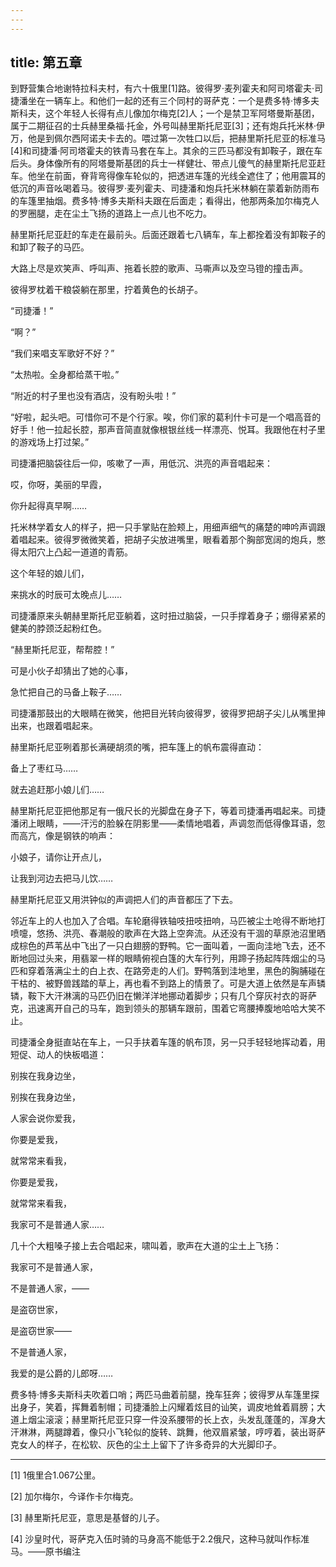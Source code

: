 ```yaml
---
---
---
```

title: 第五章
---




到野营集合地谢特拉科夫村，有六十俄里[1]路。彼得罗·麦列霍夫和阿司塔霍夫·司捷潘坐在一辆车上。和他们一起的还有三个同村的哥萨克：一个是费多特·博多夫斯科夫，这个年轻人长得有点儿像加尔梅克[2]人；一个是禁卫军阿塔曼斯基团，属于二期征召的士兵赫里桑福·托金，外号叫赫里斯托尼亚[3]；还有炮兵托米林·伊万，他是到佩尔西阿诺夫卡去的。喂过第一次牲口以后，把赫里斯托尼亚的标准马[4]和司捷潘·阿司塔霍夫的铁青马套在车上。其余的三匹马都没有卸鞍子，跟在车后头。身体像所有的阿塔曼斯基团的兵士一样健壮、带点儿傻气的赫里斯托尼亚赶车。他坐在前面，脊背弯得像车轮似的，把透进车篷的光线全遮住了；他用震耳的低沉的声音吆喝着马。彼得罗·麦列霍夫、司捷潘和炮兵托米林躺在蒙着新防雨布的车篷里抽烟。费多特·博多夫斯科夫跟在后面走；看得出，他那两条加尔梅克人的罗圈腿，走在尘土飞扬的道路上一点儿也不吃力。

赫里斯托尼亚赶的车走在最前头。后面还跟着七八辆车，车上都拴着没有卸鞍子的和卸了鞍子的马匹。

大路上尽是欢笑声、呼叫声、拖着长腔的歌声、马嘶声以及空马镫的撞击声。

彼得罗枕着干粮袋躺在那里，拧着黄色的长胡子。

“司捷潘！”

“啊？”

“我们来唱支军歌好不好？”

“太热啦。全身都给蒸干啦。”

“附近的村子里也没有酒店，没有盼头啦！”

“好啦，起头吧。可惜你可不是个行家。唉，你们家的葛利什卡可是一个唱高音的好手！他一拉起长腔，那声音简直就像根银丝线一样漂亮、悦耳。我跟他在村子里的游戏场上打过架。”

司捷潘把脑袋往后一仰，咳嗽了一声，用低沉、洪亮的声音唱起来：





哎，你呀，美丽的早霞，

你升起得真早啊……





托米林学着女人的样子，把一只手掌贴在脸颊上，用细声细气的痛楚的呻吟声调跟着唱起来。彼得罗微微笑着，把胡子尖放进嘴里，眼看着那个胸部宽阔的炮兵，憋得太阳穴上凸起一道道的青筋。





这个年轻的娘儿们，

来挑水的时辰可太晚点儿……





司捷潘原来头朝赫里斯托尼亚躺着，这时扭过脑袋，一只手撑着身子；绷得紧紧的健美的脖颈泛起粉红色。

“赫里斯托尼亚，帮帮腔！”





可是小伙子却猜出了她的心事，

急忙把自己的马备上鞍子……





司捷潘那鼓出的大眼睛在微笑，他把目光转向彼得罗，彼得罗把胡子尖儿从嘴里抻出来，也跟着唱起来。

赫里斯托尼亚咧着那长满硬胡须的嘴，把车篷上的帆布震得直动：





备上了枣红马……

就去追赶那小娘儿们……





赫里斯托尼亚把他那足有一俄尺长的光脚盘在身子下，等着司捷潘再唱起来。司捷潘闭上眼睛，——汗污的脸躲在阴影里——柔情地唱着，声调忽而低得像耳语，忽而高亢，像是钢铁的响声：





小娘子，请你让开点儿，

让我到河边去把马儿饮……





赫里斯托尼亚又用洪钟似的声调把人们的声音都压了下去。

邻近车上的人也加入了合唱。车轮磨得铁轴吱扭吱扭响，马匹被尘土呛得不断地打喷嚏，悠扬、洪亮、春潮般的歌声在大路上空奔流。从还没有干涸的草原池沼里晒成棕色的芦苇丛中飞出了一只白翅膀的野鸭。它一面叫着，一面向洼地飞去，还不断地回过头来，用翡翠一样的眼睛俯视白篷的大车行列，用蹄子扬起阵阵烟尘的马匹和穿着落满尘土的白上衣、在路旁走的人们。野鸭落到洼地里，黑色的胸脯碰在干枯的、被野兽践踏的草上，再也看不到路上的情景了。可是大道上依然是车声辚辚，鞍下大汗淋漓的马匹仍旧在懒洋洋地挪动着脚步；只有几个穿灰衬衣的哥萨克，迅速离开自己的马车，跑到领头的那辆车跟前，围着它弯腰捧腹地哈哈大笑不止。

司捷潘全身挺直站在车上，一只手扶着车篷的帆布顶，另一只手轻轻地挥动着，用短促、动人的快板唱道：





别挨在我身边坐，

别挨在我身边坐，

人家会说你爱我，

你要是爱我，

就常常来看我，

你要是爱我，

就常常来看我，

我家可不是普通人家……





几十个大粗嗓子接上去合唱起来，啸叫着，歌声在大道的尘土上飞扬：





我家可不是普通人家，

不是普通人家，——

是盗窃世家，

是盗窃世家——

不是普通人家，

我爱的是公爵的儿郎呀……





费多特·博多夫斯科夫吹着口哨；两匹马曲着前腿，挽车狂奔；彼得罗从车篷里探出身子，笑着，挥舞着制帽；司捷潘脸上闪耀着炫目的讪笑，调皮地耸着肩膀；大道上烟尘滚滚；赫里斯托尼亚只穿一件没系腰带的长上衣，头发乱蓬蓬的，浑身大汗淋淋，两腿蹲着，像只小飞轮似的旋转、跳舞，他双眉紧皱，哼哼着，装出哥萨克女人的样子，在松软、灰色的尘土上留下了许多奇异的大光脚印子。



* * *



[1] 1俄里合1.067公里。

[2] 加尔梅尔，今译作卡尔梅克。

[3] 赫里斯托尼亚，意思是基督的儿子。

[4] 沙皇时代，哥萨克入伍时骑的马身高不能低于2.2俄尺，这种马就叫作标准马。——原书编注
